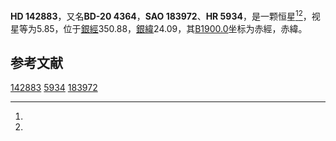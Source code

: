 {{Starbox begin
| name = HD 142883
}}
{{Starbox observe
| epoch = [[J2000.0|J2000.0]]
| constell = {{星座名待查}}<ref name=SIMBAD>{{cite web
 | url=http://simbad.u-strasbg.fr/simbad/sim-id?Ident=HR+5934
 | title =Pulsating variable Star
 | publisher=Centre de Données astronomiques de Strasbourg
 | work=SIMBAD
 | accessdate=2012-07-13}}</ref><ref name=DATA>{{cite web
 | url=http://vizier.u-strasbg.fr/viz-bin/VizieR-5?-out.add=.&-source=5050&-corr=PK=HR&-out.max=9999&HR=5934
 | title=VizieR Detailed Page
 | accessdate=2012-07-13
 | archive-url=https://web.archive.org/web/20160305193631/http://vizier.u-strasbg.fr/viz-bin/VizieR-5?-out.add=.&-source=5050&-corr=PK=HR&-out.max=9999&HR=5934
 | archive-date=2016-03-05
 | dead-url=yes
 }}</ref>
| 星官 = 
| ra = {{RA|15|57|40.4}}<ref name=SIMBAD /><ref name=DATA />
| dec = {{DEC|-20|58|59}}<ref name=SIMBAD /><ref name=DATA />
| appmag_v = 5.85<ref name=SIMBAD /><ref name=DATA />
}}
{{Starbox character
| class = B3V<ref name=SIMBAD /><ref name=DATA />
| b-v = 0.02<ref name=SIMBAD /><ref name=DATA />
| u-b = -0.43<ref name=SIMBAD /><ref name=DATA />
| r-i = <ref name=SIMBAD /><ref name=DATA />
| variable = 
}}
{{Starbox astrometry
| radial_v = -0.43
| prop_mo_ra = 1
| parallax = 
| p_error = 
}}
{{Starbox catalog
| names =BD-20 4364，[[SAO星表|SAO]] 183972，[[HD星表|HD]] 142883，[[HR星表|HR]] 5934}}
{{Starbox reference |Simbad=HR+5934}}
{{Starbox end}}

'''HD 142883'''，又名'''BD-20 4364'''，'''SAO 183972'''、'''HR 5934'''，是一颗恒星<ref name=SIMBAD /><ref name=DATA />，视星等为5.85，位于[[銀道座標系|銀經]]350.88，[[銀道座標系|銀緯]]24.09，其[[B1900.0|B1900.0]]坐标为赤經{{RA|15|51|49.6}}，赤緯{{DEC|-20|24.09|35}}。

== 参考文献 ==
{{reflist}}

{{star-stub}}

[[Category:HD和HDE天體|142883]]
[[Category:HR天體|5934]]
[[Category:SAO天體|183972]]